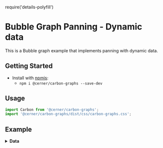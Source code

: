 require('details-polyfill')

# Bubble Graph Panning - Dynamic data

This is a Bubble graph example that implements panning with dynamic data.

## Getting Started

- Install with [npmjs](https://www.npmjs.com):
  - `npm i @cerner/carbon-graphs --save-dev`

## Usage

```jsx
import Carbon from '@cerner/carbon-graphs';
import '@cerner/carbon-graphs/dist/css/carbon-graphs.css';
```

## Example
<BubbleSingleDatasetExample />

<details>
<summary style={{fontSize: 24 }}>
<b>Data</b>
</summary>

### Graph Config object
<GraphConfig />

### Data object
#### Initial Dataset
<DataObject1 />

#### Updated Dataset
<DataObject2 />
</details>
